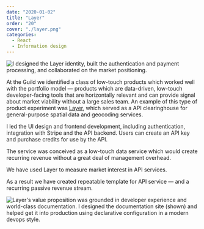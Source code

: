 ```yaml
---
date: "2020-01-02"
title: "Layer"
order: "20"
cover: "./layer.png"
categories:
  - React
  - Information design
---
```


![I designed the Layer identity, built the authentication and payment processing, and collaborated on the market positioning.](layer.png)

At the Guild we identified a class of low-touch products which worked well with the portfolio model — products which are data-driven, low-touch developer-facing tools that are horizontally relevant and can provide signal about market viability without a large sales team. An example of this type of product experiment was [Layer](/layer), which served as a API clearinghouse for general-purpose spatial data and geocoding services.

I led the UI design and frontend development, including authentication, integration with Stripe and the API backend. Users can create an API key and purchase credits for use by the API. 

The service was conceived as a low-touch data service which would create recurring revenue without a great deal of management overhead.

We have used Layer to measure market interest in API services. 

As a result we have created repeatable template for API service — and a recurring passive revenue stream.

![Layer's value proposition was grounded in developer experience and world-class documentation. I designed the documentation site (shown) and helped get it into production using declarative configuration in a modern devops style.](layer2.png)
